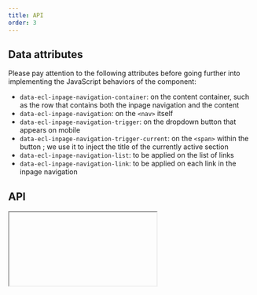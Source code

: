 ```yaml
---
title: API
order: 3
---
```



## Data attributes

Please pay attention to the following attributes before going further into implementing the JavaScript behaviors of the component:

- `data-ecl-inpage-navigation-container`: on the content container, such as the row that contains both the inpage navigation and the content
- `data-ecl-inpage-navigation`: on the `<nav>` itself
- `data-ecl-inpage-navigation-trigger`: on the dropdown button that appears on mobile
- `data-ecl-inpage-navigation-trigger-current`: on the `<span>` within the button ; we use it to inject the title of the currently active section
- `data-ecl-inpage-navigation-list`: to be applied on the list of links
- `data-ecl-inpage-navigation-link`: to be applied on each link in the inpage navigation

## API

<Iframe url="/apis/eu/InpageNavigation.html" />

## Setup

There are 2 ways to initialise the component.

### Automatic

Add `data-ecl-auto-init` attribute to component's markup

```html
<nav
  class="ecl-inpage-navigation"
  data-ecl-inpage-navigation
  data-ecl-auto-init="InpageNavigation"
>
  ...
</nav>
```

Use the `ECL` library's `autoInit()` (`ECL.autoInit()`) when your page is ready or other custom event you want to hook onto.

### Manual

Get target element, create an instance and invoke `init()`.

Given you have 1 element with an attribute `data-ecl-inpage-navigation` on the page:

```js
var elt = document.querySelector('[data-ecl-inpage-navigation]');
var inpageNavigation = new ECL.InpageNavigation(elt);
inpageNavigation.init();
```
